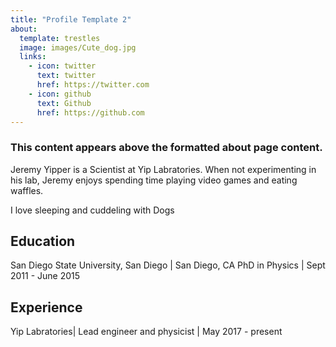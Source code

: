 ```yaml
---
title: "Profile Template 2"
about:
  template: trestles
  image: images/Cute_dog.jpg
  links:
    - icon: twitter
      text: twitter
      href: https://twitter.com
    - icon: github
      text: Github
      href: https://github.com
---
```


### This content appears above the formatted about page content.

Jeremy Yipper is a Scientist at Yip Labratories. When not experimenting in his lab, Jeremy enjoys spending time playing video games and eating waffles.

I love sleeping and cuddeling with Dogs

## Education

San Diego State University, San Diego | San Diego, CA
PhD in Physics | Sept 2011 - June 2015

## Experience

Yip Labratories| Lead engineer and physicist | May 2017 - present
